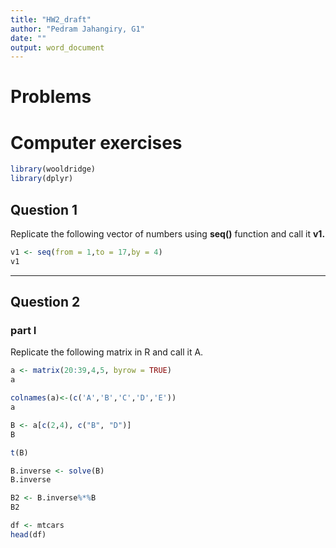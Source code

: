 ```yaml
---
title: "HW2_draft"
author: "Pedram Jahangiry, G1"
date: ""
output: word_document
---
```

\newpage


# Problems

# Computer exercises

```r
library(wooldridge)
library(dplyr)
```



## Question 1 

Replicate the following vector of numbers using **seq()** function and call it **v1.**

```r

v1 <- seq(from = 1,to = 17,by = 4)
v1

```

----

## Question 2 

### part I

Replicate the following matrix in R and call it A.

```r
a <- matrix(20:39,4,5, byrow = TRUE)
a

```
```r
colnames(a)<-(c('A','B','C','D','E'))
a
```

```r
B <- a[c(2,4), c("B", "D")]
B
```

```r
t(B)
```

```r
B.inverse <- solve(B)
B.inverse
```


```r
B2 <- B.inverse%*%B
B2
```

```r
df <- mtcars
head(df)

```















